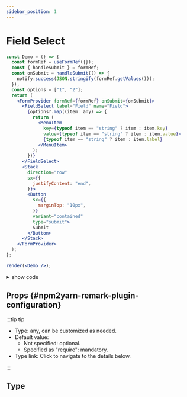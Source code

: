 ```yaml
---
sidebar_position: 1
---
```


# Field Select




<NotifyProvider>
 <Tabs
  defaultValue="Demo"
  values={[
    {label: 'Demo', value: 'Demo'},
    {label: 'PlayGround', value: 'PlayGround'},
  ]}>
  <TabItem value="PlayGround">

```jsx live noInline
const Demo = () => {
  const formRef = useFormRef({});
  const { handleSubmit } = formRef;
  const onSubmit = handleSubmit(() => {
    notify.success(JSON.stringify(formRef.getValues()));
  });
  const options = ["1", "2"];
  return (
    <FormProvider formRef={formRef} onSubmit={onSubmit}>
      <FieldSelect label="Field" name="Field">
        {options?.map((item: any) => {
          return (
            <MenuItem
              key={typeof item == "string" ? item : item.key}
              value={typeof item == "string" ? item : item.value}>
              {typeof item == "string" ? item : item.label}
            </MenuItem>
          );
        })}
      </FieldSelect>
      <Stack
        direction="row"
        sx={{
          justifyContent: "end",
        }}>
        <Button
          sx={{
            marginTop: "10px",
          }}
          variant="contained"
          type="submit">
          Submit
        </Button>
      </Stack>
    </FormProvider>
  );
};

render(<Demo />);
```

</TabItem>
<TabItem value="Demo">

<BrowserWindow>
  <FieldSelectDemo />
</BrowserWindow>

</TabItem>
</Tabs>
</NotifyProvider>

<details>
  <summary>show code</summary>
<Tabs>
<TabItem value="componennt">

```tsx {5,8,12,41-61} showLineNumbers
import { Button, Stack } from "@mui/material";
import PropsTable from "@site/src/components/PropsTable";
import { NotifyProvider } from "mui-eazy";
import {
  useFormRef,
  FieldDatePicker,
  FormProvider,
  notify,
  LocalizationProvider,
} from "mui-eazy";

export const FieldSelectDemo = () => {
  const formRef = useFormRef({});
  const { handleSubmit } = formRef;
  const onSubmit = handleSubmit(() => {
    notify.success(JSON.stringify(formRef.getValues()));
  });
  const options = ["1", "2"];
  return (
    <FormProvider formRef={formRef} onSubmit={onSubmit}>
      <FieldSelect name="FieldMul">
        {options?.map((item: any) => {
          return (
            <MenuItem
              key={typeof item == "string" ? item : item.key}
              value={typeof item == "string" ? item : item.value}>
              {typeof item == "string" ? item : item.label}
            </MenuItem>
          );
        })}
      </FieldSelect>
      <Stack
        direction="row"
        sx={{
          justifyContent: "end",
        }}>
        <Button
          sx={{
            marginTop: "10px",
          }}
          variant="contained"
          type="submit">
          Submit
        </Button>
      </Stack>
    </FormProvider>
  );
};
```

</TabItem>
</Tabs>

</details>

## Props {#npm2yarn-remark-plugin-configuration}

:::tip tip

- Type: any, can be customized as needed.
- Default value:
  - Not specified: optional.
  - Specified as "require": mandatory.
- Type link: Click to navigate to the details below.

:::

## Type

<FieldTextProps></FieldTextProps>
